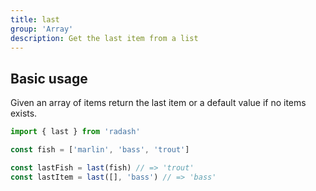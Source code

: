 ```yaml
---
title: last
group: 'Array'
description: Get the last item from a list
---
```





## Basic usage

Given an array of items return the last item or a default value if no items exists.

```ts
import { last } from 'radash'

const fish = ['marlin', 'bass', 'trout']

const lastFish = last(fish) // => 'trout'
const lastItem = last([], 'bass') // => 'bass' 
```







